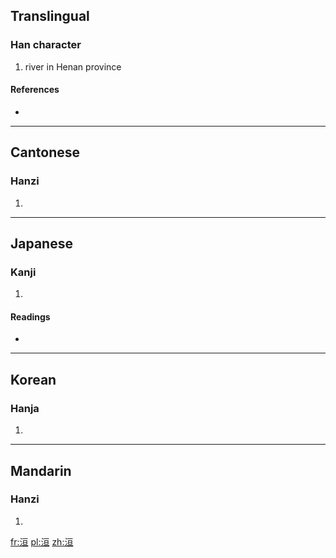 ==Translingual==

===Han character===
{{Han char|rn=85|rad=水|as=06|sn=9|four=3111<sub>6</sub>|canj=水一日一 (EMAM)}}

# river in Henan province

====References====
* {{Han ref|kx=0622.160|dkj=17421|dj=1018.140|hdz=31602.060|uh=6D39|ud=27961|bh=ACA7|bd=44199}}

----

==Cantonese==

===Hanzi===
{{yue-hanzi|jyut=|y=wun4, yun4}}

# {{defn|Cantonese|sort=水06}}

----

==Japanese==

===Kanji===
{{ja-kanji|grade=|rs=水06}}

# {{defn|Japanese|sort=水06}}

====Readings====
* {{ja-readings|on=[[えん]] (en), [[おん]] (on), [[かん]] (kan), [[がん]] (gan)|kun=}}

----

==Korean==

===Hanja===
{{ko-hanja|hangeul=원|eumhun=|rv=won|mr=wŏn|y=wen}}

# {{defn|Korean|sort=水06}}

----

==Mandarin==

===Hanzi===
{{cmn-hanzi|pin=[[guō]] ([[guo1]]), [[huán]] ([[huan2]])|wg=kuo<sup>1</sup>, huan<sup>2</sup>}}

# {{defn|Mandarin|sort=水06}}

[[fr:洹]]
[[pl:洹]]
[[zh:洹]]